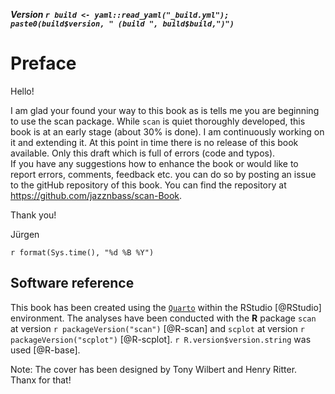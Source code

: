 



***Version `r build <- yaml::read_yaml("_build.yml"); paste0(build$version, " (build ", build$build,")")`***

# Preface {.unnumbered}

Hello!

I am glad your found your way to this book as is tells me you are beginning to use the scan package. While `scan` is quiet thoroughly developed, this book is at an early stage (about 30% is done). I am continuously working on it and extending it. At this point in time there is no release of this book available. Only this draft which is full of errors (code and typos).\
If you have any suggestions how to enhance the book or would like to report errors, comments, feedback etc. you can do so by posting an issue to the gitHub repository of this book. You can find the repository at <https://github.com/jazznbass/scan-Book>.

Thank you!

Jürgen

`r format(Sys.time(), "%d %B %Y")`

## Software reference {.unnumbered}

This book has been created using the [`Quarto`](https://quarto.org/) within the RStudio [@RStudio] environment. The analyses have been conducted with the **R** package `scan` at version `r packageVersion("scan")` [@R-scan] and `scplot` at version `r packageVersion("scplot")` [@R-scplot]. `r R.version$version.string` was used [@R-base].

Note: The cover has been designed by Tony Wilbert and Henry Ritter.\
Thanx for that!
